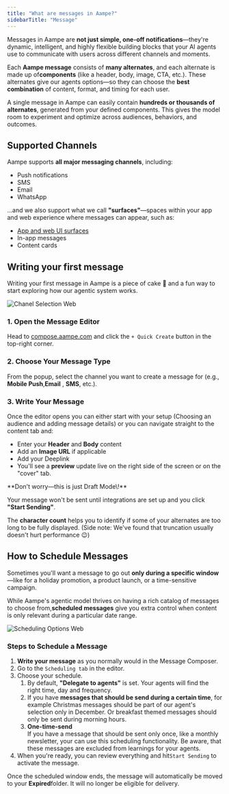 ```yaml
---
title: "What are messages in Aampe?"
sidebarTitle: "Message"
---
```


Messages in Aampe are **not just simple, one-off notifications**—they're dynamic, intelligent, and highly flexible building blocks that your AI agents use to communicate with users across different channels and moments.

Each **Aampe message** consists of **many alternates**, and each alternate is made up of**components**  (like a header, body, image, CTA, etc.). These alternates give our agents options—so they can choose the **best combination** of content, format, and timing for each user.

A single message in Aampe can easily contain **hundreds or thousands of alternates**, generated from your defined components. This gives the model room to experiment and optimize across audiences, behaviors, and outcomes.

## Supported Channels

Aampe supports **all major messaging channels**, including:

- Push notifications
- SMS
- Email
- WhatsApp

...and we also support what we call **"surfaces"**—spaces within your app and web experience where messages can appear, such as:

- [App and web UI surfaces](https://aampe-knowledgehub.vercel.app/messages-surfaces/what-is-a-surface)
- In-app messages
- Content cards

## Writing your first message

Writing your first message in Aampe is a piece of cake 🍰 and a fun way to start exploring how our agentic system works.

![Chanel Selection Web](/images/chanel_selection.webp)

### 1. Open the Message Editor

Head to [compose.aampe.com](http://compose.aampe.com) and click the `+ Quick Create` button in the top-right corner.

### 2. Choose Your Message Type

From the popup, select the channel you want to create a message for (e.g., **Mobile Push**,**Email** , **SMS**, etc.).

### 3. Write Your Message

Once the editor opens you can either start with your setup (Choosing an audience and adding message details) or you can navigate straight to the content tab and:

- Enter your **Header** and **Body** content
- Add an **Image URL** if applicable
- Add your Deeplink
- You'll see a **preview** update live on the right side of the screen or on the "cover" tab.

<Info>
  **Don't worry—this is just Draft Mode\!**

  Your message won't be sent until integrations are set up and you click **"Start Sending"**.
</Info>

The **character count** helps you to identify if some of your alternates are too long to be fully displayed. (Side note: We've found that truncation usually doesn't hurt performance 😉)

## How to Schedule Messages

Sometimes you'll want a message to go out **only during a specific window**—like for a holiday promotion, a product launch, or a time-sensitive campaign.

While Aampe's agentic model thrives on having a rich catalog of messages to choose from,**scheduled messages**  give you extra control when content is only relevant during a particular date range.

![Scheduling Options Web](/images/scheduling_options.webp)

### Steps to Schedule a Message

1. **Write your message** as you normally would in the Message Composer.
2. Go to the `Scheduling tab` in the editor.
3. Choose your schedule.
   1. By default, **"Delegate to agents"** is set. Your agents will find the right time, day and frequency.
   2. If you have **messages that should be send during a certain time**, for example Christmas messages should be part of our agent's selection only in December. Or breakfast themed messages should only be sent during morning hours.
   3. **One-time-send**\
      If you have a message that should be sent only once, like a monthly newsletter, your can use this scheduling functionality. Be aware, that these messages are excluded from learnings for your agents.
4. When you're ready, you can review everything and hit`Start Sending` to activate the message.

Once the scheduled window ends, the message will automatically be moved to your **Expired**folder. It will no longer be eligible for delivery.